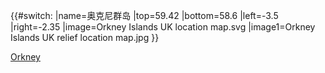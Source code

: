 {{#switch:{{{1}}}
|name=奥克尼群岛
|top=59.42
|bottom=58.6
|left=-3.5
|right=-2.35
|image=Orkney Islands UK location map.svg
|image1=Orkney Islands UK relief location map.jpg
}}<noinclude>
{{Location map/Info}}
[[Category:蘇格蘭地理位置圖模板|Orkney]]
</noinclude>